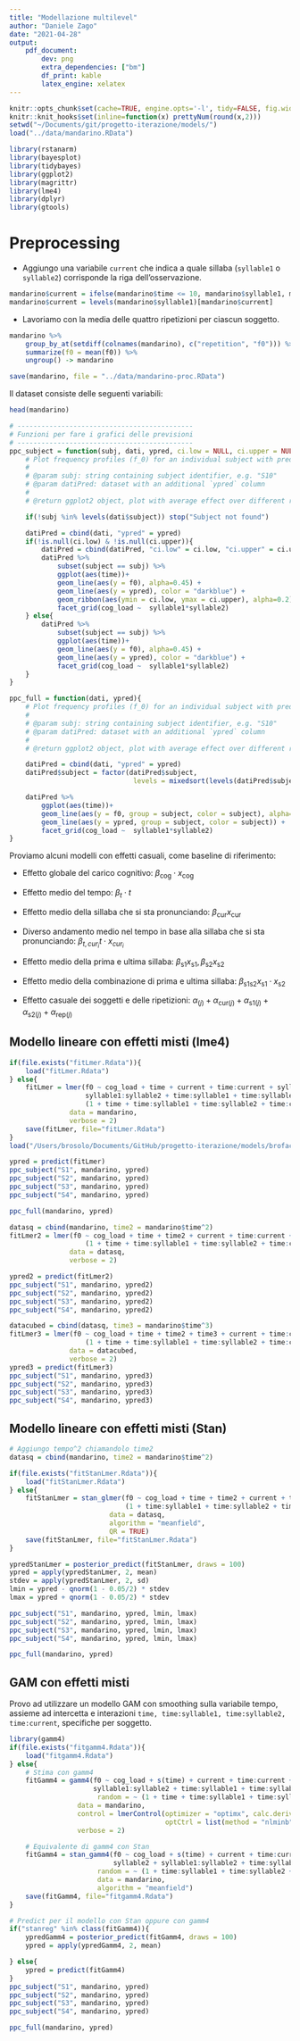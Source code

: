 ```yaml
---
title: "Modellazione multilevel"
author: "Daniele Zago"
date: "2021-04-28"
output: 
    pdf_document:
        dev: png
        extra_dependencies: ["bm"]
        df_print: kable
        latex_engine: xelatex
---
```


```r
knitr::opts_chunk$set(cache=TRUE, engine.opts='-l', tidy=FALSE, fig.width=12, fig.height=8)
knitr::knit_hooks$set(inline=function(x) prettyNum(round(x,2)))
setwd("~/Documents/git/progetto-iterazione/models/")
load("../data/mandarino.RData")
```

```r
library(rstanarm)
library(bayesplot)
library(tidybayes)
library(ggplot2)
library(magrittr)
library(lme4)
library(dplyr)
library(gtools)
```

# Preprocessing #

* Aggiungo una variabile `current` che indica a quale sillaba (`syllable1` o `syllable2`) corrisponde la riga dell'osservazione.
```r
mandarino$current = ifelse(mandarino$time <= 10, mandarino$syllable1, mandarino$syllable2)
mandarino$current = levels(mandarino$syllable1)[mandarino$current]
```

* Lavoriamo con la media delle quattro ripetizioni per ciascun soggetto.

```r
mandarino %>%
    group_by_at(setdiff(colnames(mandarino), c("repetition", "f0"))) %>%
    summarize(f0 = mean(f0)) %>%
    ungroup() -> mandarino
```

```r
save(mandarino, file = "../data/mandarino-proc.RData")
```

Il dataset consiste delle seguenti variabili:

```r
head(mandarino)
```

```r
# --------------------------------------------
# Funzioni per fare i grafici delle previsioni
# --------------------------------------------
ppc_subject = function(subj, dati, ypred, ci.low = NULL, ci.upper = NULL){
    # Plot frequency profiles (f_0) for an individual subject with predictions
    #
    # @param subj: string containing subject identifier, e.g. "S10"
    # @param datiPred: dataset with an additional `ypred` column
    #
    # @return ggplot2 object, plot with average effect over different repetitions

    if(!subj %in% levels(dati$subject)) stop("Subject not found")

    datiPred = cbind(dati, "ypred" = ypred)
    if(!is.null(ci.low) & !is.null(ci.upper)){
        datiPred = cbind(datiPred, "ci.low" = ci.low, "ci.upper" = ci.upper)
        datiPred %>%
            subset(subject == subj) %>%
            ggplot(aes(time))+
            geom_line(aes(y = f0), alpha=0.45) + 
            geom_line(aes(y = ypred), color = "darkblue") + 
            geom_ribbon(aes(ymin = ci.low, ymax = ci.upper), alpha=0.2) +
            facet_grid(cog_load ~  syllable1*syllable2)
    } else{
        datiPred %>%
            subset(subject == subj) %>%
            ggplot(aes(time))+
            geom_line(aes(y = f0), alpha=0.45) + 
            geom_line(aes(y = ypred), color = "darkblue") + 
            facet_grid(cog_load ~  syllable1*syllable2)
    }
}

ppc_full = function(dati, ypred){
    # Plot frequency profiles (f_0) for an individual subject with predictions
    #
    # @param subj: string containing subject identifier, e.g. "S10"
    # @param datiPred: dataset with an additional `ypred` column
    #
    # @return ggplot2 object, plot with average effect over different repetitions

    datiPred = cbind(dati, "ypred" = ypred)
    datiPred$subject = factor(datiPred$subject,
                               levels = mixedsort(levels(datiPred$subject)))

    datiPred %>%
        ggplot(aes(time))+
        geom_line(aes(y = f0, group = subject, color = subject), alpha=0.8, linetype = 3) + 
        geom_line(aes(y = ypred, group = subject, color = subject)) + 
        facet_grid(cog_load ~  syllable1*syllable2)
}
```

Proviamo alcuni modelli con effetti casuali, come baseline di riferimento:

* Effetto globale del carico cognitivo: $\beta_\text{cog} \cdot x_\text{cog}$

* Effetto medio del tempo: $\beta_t \cdot t$

* Effetto medio della sillaba che si sta pronunciando: $\beta_\text{cur} x_\text{cur}$

* Diverso andamento medio nel tempo in base alla sillaba che si sta pronunciando: $\beta_{t, cur_i} t\cdot  x_{cur_i}$

* Effetto medio della prima e ultima sillaba: $\beta_\text{s1} x_\text{s1}, \beta_\text{s2} x_\text{s2}$
  
* Effetto medio della combinazione di prima e ultima sillaba: $\beta_{\text{s1s2}} x_\text{s1}\cdot x_\text{s2}$

* Effetto casuale dei soggetti e delle ripetizioni: $\alpha_{(j)} + \alpha_{\text{cur}(j)} + \alpha_{\text{s1}(j)} +  \alpha_{\text{s2}(j)} +\alpha_{\text{rep}(j)}$


## Modello lineare con effetti misti (lme4) ##

```r
if(file.exists("fitLmer.Rdata")){
    load("fitLmer.Rdata")
} else{
    fitLmer = lmer(f0 ~ cog_load + time + current + time:current + syllable1 + syllable2 +
                   syllable1:syllable2 + time:syllable1 + time:syllable2 +
                   (1 + time + time:syllable1 + time:syllable2 + time:current|subject),
               data = mandarino,
               verbose = 2)
    save(fitLmer, file="fitLmer.Rdata")
}
load("/Users/brosolo/Documents/GitHub/progetto-iterazione/models/brofacose_lmer_gamm4/fitLmer.Rdata")
```

```r
ypred = predict(fitLmer)
ppc_subject("S1", mandarino, ypred)
ppc_subject("S2", mandarino, ypred)
ppc_subject("S3", mandarino, ypred)
ppc_subject("S4", mandarino, ypred)

ppc_full(mandarino, ypred)
```

```r
datasq = cbind(mandarino, time2 = mandarino$time^2)
fitLmer2 = lmer(f0 ~ cog_load + time + time2 + current + time:current + time2:current + syllable1                  + syllable2 + syllable1:syllable2 + time:syllable1 + time:syllable2 +
                   (1 + time + time:syllable1 + time:syllable2 + time:current|subject),
               data = datasq,
               verbose = 2)

ypred2 = predict(fitLmer2)
ppc_subject("S1", mandarino, ypred2)
ppc_subject("S2", mandarino, ypred2)
ppc_subject("S3", mandarino, ypred2)
ppc_subject("S4", mandarino, ypred2)
```

```r
datacubed = cbind(datasq, time3 = mandarino$time^3)
fitLmer3 = lmer(f0 ~ cog_load + time + time2 + time3 + current + time:current + time2:current +                   time3:current + syllable1 + syllable2 + syllable1:syllable2 + time:syllable1 +                    time:syllable2 +
                   (1 + time + time:syllable1 + time:syllable2 + time:current|subject),
               data = datacubed,
               verbose = 2)
ypred3 = predict(fitLmer3)
ppc_subject("S1", mandarino, ypred3)
ppc_subject("S2", mandarino, ypred3)
ppc_subject("S3", mandarino, ypred3)
ppc_subject("S4", mandarino, ypred3)
```




## Modello lineare con effetti misti (Stan) ##

```r
# Aggiungo tempo^2 chiamandolo time2
datasq = cbind(mandarino, time2 = mandarino$time^2)

if(file.exists("fitStanLmer.Rdata")){
    load("fitStanLmer.Rdata")
} else{
    fitStanLmer = stan_glmer(f0 ~ cog_load + time + time2 + current + time:current + time2:current + syllable1 + syllable2 + syllable1:syllable2 + time:syllable1 + time:syllable2 +
                             (1 + time:syllable1 + time:syllable2 + time:current|subject),
                         data = datasq,
                         algorithm = "meanfield",
                         QR = TRUE)
    save(fitStanLmer, file="fitStanLmer.Rdata")
}
```
```r
ypredStanLmer = posterior_predict(fitStanLmer, draws = 100)
ypred = apply(ypredStanLmer, 2, mean)
stdev = apply(ypredStanLmer, 2, sd)
lmin = ypred - qnorm(1 - 0.05/2) * stdev
lmax = ypred + qnorm(1 - 0.05/2) * stdev

ppc_subject("S1", mandarino, ypred, lmin, lmax)
ppc_subject("S2", mandarino, ypred, lmin, lmax)
ppc_subject("S3", mandarino, ypred, lmin, lmax)
ppc_subject("S4", mandarino, ypred, lmin, lmax)

ppc_full(mandarino, ypred)
```

## GAM con effetti misti ##

Provo ad utilizzare un modello GAM con smoothing sulla variabile tempo, assieme ad intercetta e interazioni `time, time:syllable1, time:syllable2, time:current`,  specifiche per soggetto.

```r
library(gamm4)
if(file.exists("fitgamm4.Rdata")){
    load("fitgamm4.Rdata")
} else{
    # Stima con gamm4
    fitGamm4 = gamm4(f0 ~ cog_load + s(time) + current + time:current + syllable1 + syllable2 +
                     syllable1:syllable2 + time:syllable1 + time:syllable2,
                      random = ~ (1 + time + time:syllable1 + time:syllable2 + time:current|subject),
                 data = mandarino,
                 control = lmerControl(optimizer = "optimx", calc.derivs = FALSE,
                                       optCtrl = list(method = "nlminb", starttests = FALSE, kkt = FALSE)),
                 verbose = 2)

    # Equivalente di gamm4 con Stan
    fitGamm4 = stan_gamm4(f0 ~ cog_load + s(time) + current + time:current + syllable1 +
                          syllable2 + syllable1:syllable2 + time:syllable1 + time:syllable2,
                      random = ~ (1 + time:syllable1 + time:syllable2 + time:current|subject),
                      data = mandarino,
                      algorithm = "meanfield")
    save(fitGamm4, file="fitgamm4.Rdata")
}
```

```r
# Predict per il modello con Stan oppure con gamm4
if("stanreg" %in% class(fitGamm4)){
    ypredGamm4 = posterior_predict(fitGamm4, draws = 100)
    ypred = apply(ypredGamm4, 2, mean)

} else{
    ypred = predict(fitGamm4)
}
ppc_subject("S1", mandarino, ypred)
ppc_subject("S2", mandarino, ypred)
ppc_subject("S3", mandarino, ypred)
ppc_subject("S4", mandarino, ypred)

ppc_full(mandarino, ypred)
```
